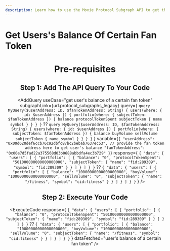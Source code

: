```yaml
---
description: Learn how to use the Moxie Protocol Subgraph API to get the user's balance of a certain fan token.
---
```



# Get Users's Balance Of Certain Fan Token

<Header
  useCase="get user's balance of a certain fan token"
  apiName="Moxie Protocol Subgraph"
/>

# Pre-requisites

<Prerequisites apiName="Moxie Protocol Subgraph" />

## Step 1: Add The API Query To Your Code

<AddQuery
  useCase="get user's balance of a certain fan token"
  subgraphLink={url.protocol_subgraphs_legacy}
  query={
    `query MyQuery($userAddress: ID, $fanTokenAddress: String) {
  users(where: { id: $userAddress }) {
    portfolio(where: { subjectToken: $fanTokenAddress }) {
      balance
      protocolTokenSpent
      subjectToken {
        name
        symbol
      }
    }
  }
}` ??
    `query MyQuery($userAddress: ID, $fanTokenAddress: String) {
  users(where: { id: $userAddress }) {
    portfolio(where: { subjectToken: $fanTokenAddress }) {
      balance
      buyVolume
      sellVolume
      subjectToken {
        name
        symbol
      }
    }
  }
}`
  }
  variable={`{
  "userAddress": "0x00d620def6ccb76c92dbfc87bc2bebab7637ec53",
  // provide the fan token address here to get user's balance
  "fanTokenAddress": "0x00e7d5fad22a375568d03b0688abbdfa4ec3b729"
}`}
  response={
    `{
  "data": {
    "users": [
      {
        "portfolio": [
          {
            "balance": "0",
            "protocolTokenSpent": "501000000000000000000",
            "subjectToken": {
              "name": "fid:289309",
              "symbol": "fid:289309"
            }
          }
        ]
      }
    ]
  }
}` ??
    `{
  "data": {
    "users": [
      {
        "portfolio": [
          {
            "balance": "10000000000000000000",
            "buyVolume": "10000000000000000000",
            "sellVolume": "0",
            "subjectToken": {
              "name": "/fitness",
              "symbol": "cid:fitness"
            }
          }
        ]
      }
    ]
  }
}`
  }
/>

## Step 2: Execute Your Code

<ExecuteCode
  response={
    `{
  "data": {
    "users": [
      {
        "portfolio": [
          {
            "balance": "0",
            "protocolTokenSpent": "501000000000000000000",
            "subjectToken": {
              "name": "fid:289309",
              "symbol": "fid:289309"
            }
          }
        ]
      }
    ]
  }
}` ??
    `{
  "data": {
    "users": [
      {
        "portfolio": [
          {
            "balance": "10000000000000000000",
            "buyVolume": "10000000000000000000",
            "sellVolume": "0",
            "subjectToken": {
              "name": "/fitness",
              "symbol": "cid:fitness"
            }
          }
        ]
      }
    ]
  }
}`
  }
  dataFetched="user's balance of a certain fan token"
/>

<DeveloperSupport />
